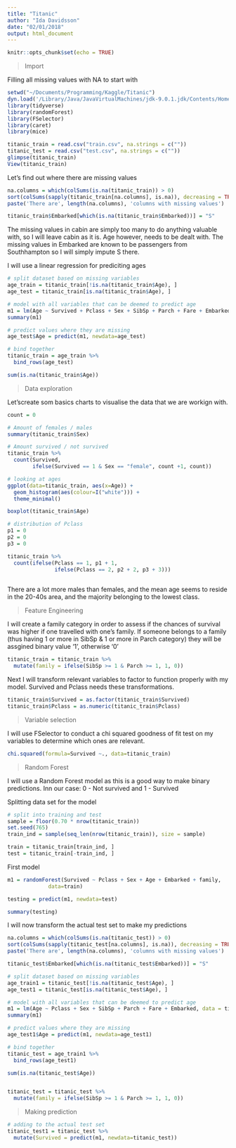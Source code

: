 ```yaml
---
title: "Titanic"
author: "Ida Davidsson"
date: "02/01/2018"
output: html_document
---
```


```r
knitr::opts_chunk$set(echo = TRUE)
```

> Import

Filling all missing values with NA to start with

```r
setwd("~/Documents/Programming/Kaggle/Titanic")
dyn.load('/Library/Java/JavaVirtualMachines/jdk-9.0.1.jdk/Contents/Home/lib/server/libjvm.dylib')
library(tidyverse)
library(randomForest)
library(FSelector)
library(caret)
library(mice)

titanic_train = read.csv("train.csv", na.strings = c(""))
titanic_test = read.csv("test.csv", na.strings = c(""))
glimpse(titanic_train)
View(titanic_train)
```

Let's find out where there are missing values
```r
na.columns = which(colSums(is.na(titanic_train)) > 0)
sort(colSums(sapply(titanic_train[na.columns], is.na)), decreasing = TRUE)
paste('There are', length(na.columns), 'columns with missing values')

titanic_train$Embarked[which(is.na(titanic_train$Embarked))] = "S"
```

The missing values in cabin are simply too many to do anything valuable with, so I will leave cabin as it is. Age however, needs to be dealt with. The missing values in Embarked are known to be passengers from Southhampton so I will simply impute S there.

I will use a linear regression for prediciting ages
```r
# split dataset based on missing variables
age_train = titanic_train[!is.na(titanic_train$Age), ]
age_test = titanic_train[is.na(titanic_train$Age), ]

# model with all variables that can be deemed to predict age
m1 = lm(Age ~ Survived + Pclass + Sex + SibSp + Parch + Fare + Embarked, data = titanic_train) 
summary(m1)

# predict values where they are missing
age_test$Age = predict(m1, newdata=age_test)

# bind together
titanic_train = age_train %>%
  bind_rows(age_test)

sum(is.na(titanic_train$Age))
```

> Data exploration

Let'screate som basics charts to visualise the data that we are workign with.
```r
count = 0

# Amount of females / males
summary(titanic_train$Sex)

# Amount survived / not survived
titanic_train %>%
  count(Survived,
        ifelse(Survived == 1 & Sex == "female", count +1, count))

# looking at ages
ggplot(data=titanic_train, aes(x=Age)) + 
  geom_histogram(aes(colour=I("white"))) + 
  theme_minimal()

boxplot(titanic_train$Age)

# distribution of Pclass
p1 = 0
p2 = 0
p3 = 0

titanic_train %>%
  count(ifelse(Pclass == 1, p1 + 1, 
               ifelse(Pclass == 2, p2 + 2, p3 + 3)))
  

```

There are a lot more males than females, and the mean age seems to reside in the 20-40s area, and the majority belonging to the lowest class.

> Feature Engineering

I will create a family category in order to assess if the chances of survival was higher if one travelled with one's family. If someone belongs to a family (thus having 1 or more in SibSp & 1 or more in Parch category) they will be assgined binary value '1', otherwise '0'

```r
titanic_train = titanic_train %>%
  mutate(family = ifelse(SibSp >= 1 & Parch >= 1, 1, 0))
```


Next I will transform relevant variables to factor to function properly with my model. Survived and Pclass needs these transformations.
```r
titanic_train$Survived = as.factor(titanic_train$Survived)
titanic_train$Pclass = as.numeric(titanic_train$Pclass)
```


> Variable selection

I will use FSelector to conduct a chi squared goodness of fit test on my variables to determine which ones are relevant.
```r
chi.squared(formula=Survived ~., data=titanic_train)

```

> Random Forest

I will use a Random Forest model as this is a good way to make binary predictions. Inn our case: 0 - Not survived and 1 - Survived

Splitting data set for the model
```r
# split into training and test
sample = floor(0.70 * nrow(titanic_train))
set.seed(765)
train_ind = sample(seq_len(nrow(titanic_train)), size = sample)

train = titanic_train[train_ind, ]
test = titanic_train[-train_ind, ]
```


First model
```r
m1 = randomForest(Survived ~ Pclass + Sex + Age + Embarked + family,
             data=train)

testing = predict(m1, newdata=test)

summary(testing)
```

I will now transform the actual test set to make my predictions
```r
na.columns = which(colSums(is.na(titanic_test)) > 0)
sort(colSums(sapply(titanic_test[na.columns], is.na)), decreasing = TRUE)
paste('There are', length(na.columns), 'columns with missing values')

titanic_test$Embarked[which(is.na(titanic_test$Embarked))] = "S"

# split dataset based on missing variables
age_train1 = titanic_test[!is.na(titanic_test$Age), ]
age_test1 = titanic_test[is.na(titanic_test$Age), ]

# model with all variables that can be deemed to predict age
m1 = lm(Age ~ Pclass + Sex + SibSp + Parch + Fare + Embarked, data = titanic_test) 
summary(m1)

# predict values where they are missing
age_test1$Age = predict(m1, newdata=age_test1)

# bind together
titanic_test = age_train1 %>%
  bind_rows(age_test1)

sum(is.na(titanic_test$Age))


titanic_test = titanic_test %>%
  mutate(family = ifelse(SibSp >= 1 & Parch >= 1, 1, 0))


```

> Making prediction

```r
# adding to the actual test set
titanic_test1 = titanic_test %>%
  mutate(Survived = predict(m1, newdata=titanic_test))
```

